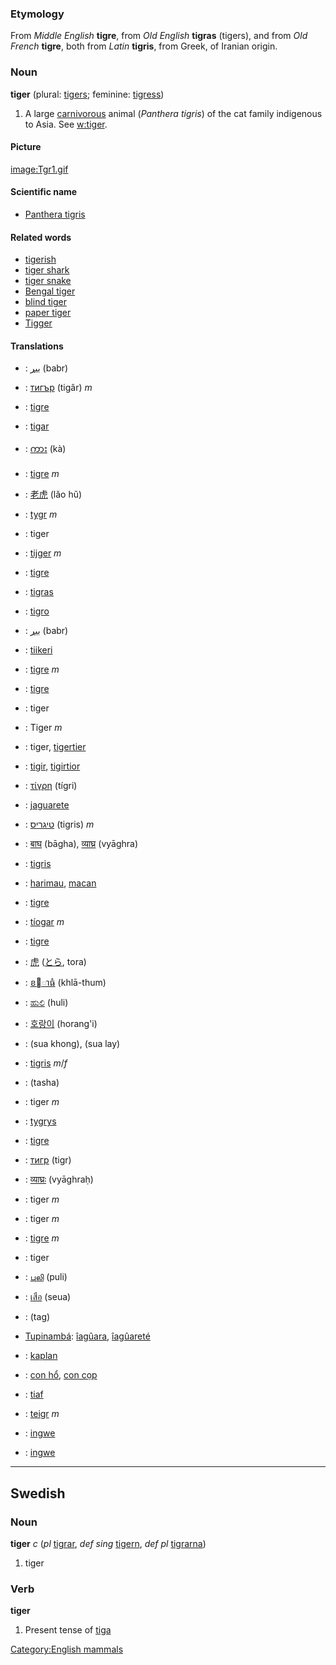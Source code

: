 ===Etymology===
From ''Middle English'' '''tigre''', from ''Old English'' '''tigras''' (tigers), and from ''Old French'' '''tigre''', both from ''Latin'' '''tigris''', from Greek, of Iranian origin.

===Noun===
'''tiger''' (plural: [[tigers]]; feminine: [[tigress]])

#A large [[carnivorous]] animal (<I>Panthera tigris</I>) of the cat family indigenous to Asia.  See [[w:tiger]].

====Picture====
[[image:Tgr1.gif]]

====Scientific name====
*[[Panthera tigris]]

====Related words====
*[[tigerish]]
*[[tiger shark]]
*[[tiger snake]]
*[[Bengal tiger]]
*[[blind tiger]]
*[[paper tiger]]
*[[Tigger]]

====Translations====
*{{ar}}: [[ببر]] (babr)
*{{bg}}: [[тигър]] (tigâr) ''m''
*{{bns}}: [[tigre]]
*{{bs}}: [[tigar]]
*{{my}}: [[ကား]] (kà)
*{{ca}}: [[tigre]] ''m''
*{{zh}}: [[老虎]] (lǎo hǔ)
*{{cz}}: [[tygr]] ''m''
*{{da}}: tiger
*{{nl}}: [[tijger]] ''m''
*{{enm}}: [[tigre]]
*{{ang}}: [[tigras]]
*{{eo}}: [[tigro]]
*{{fa}}: [[ببر]] (babr)
*{{fi}}: [[tiikeri]]
*{{fr}}: [[tigre]] ''m''
*{{fro}}: [[tigre]]
*{{fy}}: tiger
*{{de}}: Tiger ''m''
*{{gmh}}: tiger, [[tigertier]]
*{{goh}}: [[tigir]], [[tigirtior]]
*{{el}}: [[τίγρη]] (tígri)
*{{gn}}: [[jaguarete]]
*{{he}}: [[טיגריס]] (tigris) ''m''
*{{hi}}: [[बाघ]] (bāgha), [[व्याघ्र]] (vyāghra)
*{{hu}}: [[tigris]]
*{{id}}: [[harimau]], [[macan]]
*{{ia}}: [[tigre]]
*{{ga}}: [[tíogar]] ''m''
*{{it}}: [[tigre]]
*{{ja}}: [[虎]] ([[とら]], tora)
*{{km}}: [[ខាធំ]] (khlā-thum)
*{{kn}}: [[ಹುಲಿ]] (huli)
*{{ko}}: [[호랑이]] (horang'i)
*{{lo}}: (sua khong), (sua lay)
*{{la}}: [[tigris]] ''m''/''f''
*{{mnc}}: (tasha)
*{{no}}: tiger ''m''
*{{pl}}: [[tygrys]]
*{{pt}}: [[tigre]]
*{{ru}}: [[тигр]] (tigr)
*{{sa}}: [[व्याघ्रः]] (vyāghraḥ)
*{{sk}}: tiger ''m''
*{{sl}}: tiger ''m''
*{{es}}: [[tigre]] ''m''
*{{sv}}: tiger
*{{ta}}: [[புலி]] (puli)
*{{th}}: [[เสือ]] (seua)
*{{bo}}: (tag)
*[[Tupinambá]]: [[îagûara]], [[îagûareté]]
*{{tr}}: [[kaplan]]
*{{vi}}: [[con hổ]], [[con cọp]]
*{{vo}}: [[tiaf]]
*{{cy}}: [[teigr]] ''m''
*{{xh}}: [[ingwe]]
*{{zu}}: [[ingwe]]

----

==Swedish==
===Noun===
'''tiger''' ''c'' (''pl'' [[tigrar]], ''def sing'' [[tigern]], ''def pl'' [[tigrarna]])

#tiger

===Verb===
'''tiger''' 

#Present tense of [[tiga#Swedish|tiga]]



[[Category:English mammals]]